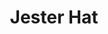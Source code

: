 ---
title: "Jester Hat"
meta_title: "Jester Hat craft"
description: "Craft de Jester Hat"
rank: "d"
draft: false
name: "Jester Hat"
recipe_img: "https://wiki.pokexgames.com/images/9/9b/Jester_Hat.png"
level: 22
craft_time: 240
result: 1
value_npc: 1
ingredients:
  - name: "Cute Ball"
    quantity: 20
    item_img: "https://wiki.pokexgames.com/images/6/68/Cute_Ball.png"
    value_npc: 1
  - name: "Springs"
    quantity: 2
    item_img: "https://wiki.pokexgames.com/images/c/cf/Springs.png"
    value_npc: 1
  - name: "Refined Style Point"
    quantity: 8
    item_img: "https://wiki.pokexgames.com/images/6/6b/Refined_style_point.png"
    value_npc: 1
---